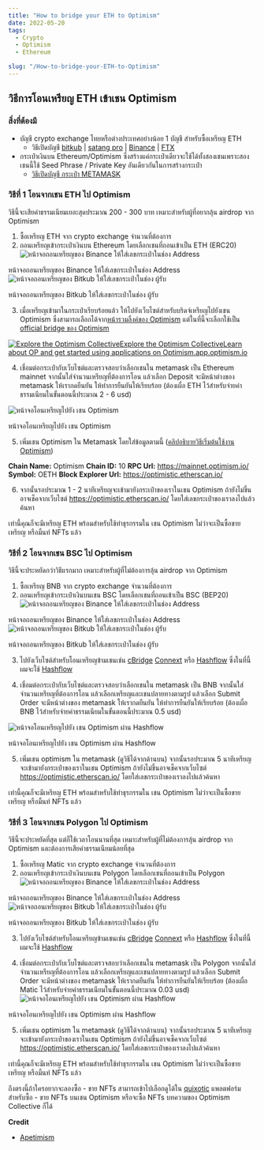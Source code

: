 ```yaml
---
title: "How to bridge your ETH to Optimism"
date: 2022-05-20
tags:
  - Crypto
  - Optimism
  - Ethereum

slug: "/How-to-bridge-your-ETH-to-Optimism"
---
```


## วิธีการโอนเหรียญ ETH เข้าเชน Optimism

### สิ่งที่ต้องมี

- บัญชี crypto exchange ไทยหรือต่างประเทศอย่างน้อย 1 บัญชี สำหรับซื้อเหรียญ ETH
  - วิธีเปิดบัญชี [bitkub](https://youtu.be/8Mi8-AIVVQc) | [satang pro](https://youtu.be/HhMP3MsbdH8) | [Binance](https://youtu.be/C9jVEepj5NU) | [FTX](https://youtu.be/dlA0yXutp50)
- กระเป๋าเงินบน Ethereum/Optimism ซึ่งสร้างแค่กระเป๋าเดียวจะใช้ได้ทั้งสองเชนเพราะสองเชนนี้ใช้ Seed Phrase / Private Key อันเดียวกันในการสร้างกระเป๋า
  - [วิธีเปิดบัญชี กระเป๋า METAMASK](https://www.youtube.com/watch?v=ck_u6CcMhY8)

### วิธีที่ 1 โอนจากเชน ETH ไป Optimism

วิธีนี้จะเสียค่าธรรมเนียมเยอะสุดประมาณ 200 - 300 บาท เหมาะสำหรับผู้ที่อยากลุ้น airdrop จาก Optimism

1. ซื้อเหรียญ ETH จาก crypto exchange จำนวนที่ต้องการ
2. ถอนเหรียญเข้ากระเป๋าเงินบน Ethereum โดยเลือกเชนที่ถอนเข้าเป็น ETH (ERC20)![หน้าจอถอนเหรียญของ Binance ให้ใส่เลขกระเป่าในช่อง Address](imageurl=https%3A%2F%2Fimages.mirror-media.xyz%2Fpublication-images%2F56LuTCc5m01fwYksYp-tS.png)

หน้าจอถอนเหรียญของ Binance ให้ใส่เลขกระเป่าในช่อง Address![หน้าจอถอนเหรียญของ Bitkub ให้ใส่เลขกระเป่าในช่อง ผู้รับ](imageurl=https%3A%2F%2Fimages.mirror-media.xyz%2Fpublication-images%2FmMub2WUj-N_-oUlnEl88B.png)

หน้าจอถอนเหรียญของ Bitkub ให้ใส่เลขกระเป่าในช่อง ผู้รับ

3. เมื่อเหรียญเข้ามาในกระเป๋าเรียบร้อยแล้ว ให้ไปยังเว็บไซต์สำหรับบริดจ์เหรียญไปยังเชน Optimism ซึ่งสามารถเลือกได้จาก[หน้ารวมลิ้งค์ของ Optimism](https://www.optimism.io/apps/bridges) แต่ในที่นี้จะเลือกใช้เป็น [official bridge ของ Optimism](https://app.optimism.io/bridge)

[![Explore the Optimism Collective](og-image.webp)Explore the Optimism CollectiveLearn about OP and get started using applications on Optimism.app.optimism.io](https://app.optimism.io/bridge)

4. เชื่อมต่อกระเป๋ากับเว็บไซต์และตรวจสอบว่าเลือกเชนใน metamask เป็น Ethereum mainnet จากนั้นใส่จำนวนเหรียญที่ต้องการโอน แล้วเลือก Deposit จะมีหน้าต่างของ metamask ให้เรากดยืนยัน ให้ทำการยืนยันให้เรียบร้อย (ต้องเผื่อ ETH ไว้สำหรับจ่ายค่าธรรมเนียมในขั้นตอนนี้ประมาณ 2 - 6 usd)

![หน้าจอโอนเหรียญไปยัง เชน Optimism](imageurl=https%3A%2F%2Fimages.mirror-media.xyz%2Fpublication-images%2FP38Pj1kd-Nw6wvqn-0geP.png)

หน้าจอโอนเหรียญไปยัง เชน Optimism

5. เพิ่มเชน Optimism ใน Metamask โดยใส่ข้อมูลตามนี้ ([คลิปอธิบายวิธีเริ่มต้นใช้งาน Optimism](https://youtu.be/qpeKB9iFMyE))

 **Chain Name:** Optimism
**Chain ID:** 10
**RPC Url:** https://mainnet.optimism.io/
**Symbol:** OETH
**Block Explorer Url:** https://optimistic.etherscan.io/

6. จากนั้นรอประมาณ 1 - 2 นาทีเหรียญจะเข้ามายังกระเป๋าของเราในเชน Optimism ถ้ายังไม่ขึ้นอาจเช็คจากเว็บไซต์ https://optimistic.etherscan.io/ โดยใส่เลขกระเป๋าของเราลงไปแล้วค้นหา

เท่านี้คุณก็จะมีเหรียญ ETH พร้อมสำหรับใช้ทำธุรกรรมใน เชน Optimism ไม่ว่าจะเป็นซื้อขายเหรียญ หรือมิ้นท์ NFTs แล้ว

### วิธีที่ 2 โอนจากเชน BSC ไป Optimism

วิธีนี้จะประหยัดกว่าวิธีแรกมาก เหมาะสำหรับผู้ที่ไม่ต้องการลุ้น airdrop จาก Optimism

1. ซื้อเหรียญ BNB จาก crypto exchange จำนวนที่ต้องการ
2. ถอนเหรียญเข้ากระเป๋าเงินบนเชน BSC โดยเลือกเชนที่ถอนเข้าเป็น BSC (BEP20)![หน้าจอถอนเหรียญของ Binance ให้ใส่เลขกระเป่าในช่อง Address](imageurl=https%3A%2F%2Fimages.mirror-media.xyz%2Fpublication-images%2FWBuIi0xu6NLVokQGwgVi0.png)

หน้าจอถอนเหรียญของ Binance ให้ใส่เลขกระเป่าในช่อง Address![หน้าจอถอนเหรียญของ Bitkub ให้ใส่เลขกระเป่าในช่อง ผู้รับ](imageurl=https%3A%2F%2Fimages.mirror-media.xyz%2Fpublication-images%2FeG3SCK2YvGBb0xUA48C3e.png)

หน้าจอถอนเหรียญของ Bitkub ให้ใส่เลขกระเป่าในช่อง ผู้รับ

3. ไปยังเว็บไซต์สำหรับโอนเหรียญข้ามเชนเช่น [cBridge](https://cbridge.celer.network/#/transfer) [Connext](https://bridge.connext.network/) หรือ [Hashflow](https://app.hashflow.com/) ซึ่งในที่นี้ผมจะใช้ [Hashflow](https://app.hashflow.com/)

4. เชื่อมต่อกระเป๋ากับเว็บไซต์และตรวจสอบว่าเลือกเชนใน metamask เป็น BNB จากนั้นใส่จำนวนเหรียญที่ต้องการโอน แล้วเลือกเหรียญและเชนปลายทางตามรูป แล้วเลือก Submit Order จะมีหน้าต่างของ metamask ให้เรากดยืนยัน ให้ทำการยืนยันให้เรียบร้อย (ต้องเผื่อ BNB ไว้สำหรับจ่ายค่าธรรมเนียมในขั้นตอนนี้ประมาณ 0.5 usd)

![หน้าจอโอนเหรียญไปยัง เชน Optimism ผ่าน Hashflow](imageurl=https%3A%2F%2Fimages.mirror-media.xyz%2Fpublication-images%2FZOqFYELUmJvalRGXV0teB.png)

หน้าจอโอนเหรียญไปยัง เชน Optimism ผ่าน Hashflow

5. เพิ่มเชน optimism ใน metamask (ดูวิธีได้จากด้านบน) จากนั้นรอประมาณ 5 นาทีเหรียญจะเข้ามายังกระเป๋าของเราในเชน Optimism ถ้ายังไม่ขึ้นอาจเช็คจากเว็บไซต์ https://optimistic.etherscan.io/ โดยใส่เลขกระเป๋าของเราลงไปแล้วค้นหา

เท่านี้คุณก็จะมีเหรียญ ETH พร้อมสำหรับใช้ทำธุรกรรมใน เชน Optimism ไม่ว่าจะเป็นซื้อขายเหรียญ หรือมิ้นท์ NFTs แล้ว

### วิธีที่ 3 โอนจากเชน Polygon ไป Optimism

วิธีนี้จะประหยัดที่สุด แต่ก็ใช้เวลาโอนนานที่สุด เหมาะสำหรับผู้ที่ไม่ต้องการลุ้น airdrop จาก Optimism และต้องการเสียค่าธรรมเนียมน้อยที่สุด

1. ซื้อเหรียญ Matic จาก crypto exchange จำนวนที่ต้องการ
2. ถอนเหรียญเข้ากระเป๋าเงินบนเชน Polygon โดยเลือกเชนที่ถอนเข้าเป็น Polygon![หน้าจอถอนเหรียญของ Binance ให้ใส่เลขกระเป่าในช่อง Address](imageurl=https%3A%2F%2Fimages.mirror-media.xyz%2Fpublication-images%2FAA_yBtu12gK9J1LtA9SAt.png)

หน้าจอถอนเหรียญของ Binance ให้ใส่เลขกระเป่าในช่อง Address![หน้าจอถอนเหรียญของ Bitkub ให้ใส่เลขกระเป่าในช่อง ผู้รับ](imageurl=https%3A%2F%2Fimages.mirror-media.xyz%2Fpublication-images%2FO4Ht7adJ_YVBPGtku6Dci.png)

หน้าจอถอนเหรียญของ Bitkub ให้ใส่เลขกระเป่าในช่อง ผู้รับ

3. ไปยังเว็บไซต์สำหรับโอนเหรียญข้ามเชนเช่น [cBridge](https://cbridge.celer.network/#/transfer) [Connext](https://bridge.connext.network/) หรือ [Hashflow](https://app.hashflow.com/) ซึ่งในที่นี้ผมจะใช้ [Hashflow](https://app.hashflow.com/)

4. เชื่อมต่อกระเป๋ากับเว็บไซต์และตรวจสอบว่าเลือกเชนใน metamask เป็น Polygon จากนั้นใส่จำนวนเหรียญที่ต้องการโอน แล้วเลือกเหรียญและเชนปลายทางตามรูป แล้วเลือก Submit Order จะมีหน้าต่างของ metamask ให้เรากดยืนยัน ให้ทำการยืนยันให้เรียบร้อย (ต้องเผื่อ Matic ไว้สำหรับจ่ายค่าธรรมเนียมในขั้นตอนนี้ประมาณ 0.03 usd)![หน้าจอโอนเหรียญไปยัง เชน Optimism ผ่าน Hashflow](imageurl=https%3A%2F%2Fimages.mirror-media.xyz%2Fpublication-images%2FLC4oAZuxugewhGhVdNyuw.png)

หน้าจอโอนเหรียญไปยัง เชน Optimism ผ่าน Hashflow

5. เพิ่มเชน optimism ใน metamask (ดูวิธีได้จากด้านบน) จากนั้นรอประมาณ 5 นาทีเหรียญจะเข้ามายังกระเป๋าของเราในเชน Optimism ถ้ายังไม่ขึ้นอาจเช็คจากเว็บไซต์ https://optimistic.etherscan.io/ โดยใส่เลขกระเป๋าของเราลงไปแล้วค้นหา

เท่านี้คุณก็จะมีเหรียญ ETH พร้อมสำหรับใช้ทำธุรกรรมใน เชน Optimism ไม่ว่าจะเป็นซื้อขายเหรียญ หรือมิ้นท์ NFTs แล้ว

ถึงตรงนี้ถ้าใครอยากจะลองซื้อ - ขาย NFTs สามารถเข้าไปเลือกดูได้ใน [quixotic](https://quixotic.io/) แพลตฟอร์มสำหรับซื้อ - ขาย NFTs บนเชน Optimism หรือจะซื้อ NFTs บทความของ Optimism Collective ก็ได้

**Credit**

- [Apetimism](https://apetimism.com/whitelist_claim)
